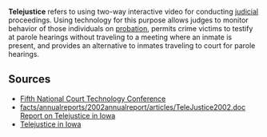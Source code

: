 '''Telejustice''' refers to using two-way interactive video for conducting [[judicial]] proceedings. Using technology for this purpose allows judges to monitor behavior of those individuals on [[probation]], permits crime victims to testify at parole hearings without traveling to a meeting where an inmate is present, and provides an alternative to inmates traveling to court for parole hearings.

==Sources==
* [http://ctl.ncsc.dni.us/bbsfiles/ctc5_rom/208.HTM Fifth National Court Technology Conference]
* [http://www.icn.state.ia.us/news facts/annualreports/2002annualreport/articles/TeleJustice2002.doc Report on Telejustice in Iowa]
* [http://www.icn.state.ia.us/about_icn/users/telejustice.html Telejustice in Iowa]

{{Uncategorized|date=September 2007}}

{{word-stub}}